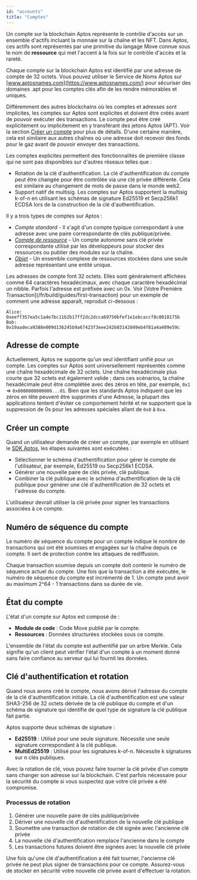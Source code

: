 ```yaml
---
id: "accounts"
title: "Comptes"
---
```



Un compte sur la blockchain Aptos représente le contrôle d'accès sur un ensemble d'actifs incluant la monnaie sur la chaîne et les NFT. Dans Aptos, ces actifs sont représentés par une primitive du langage Move connue sous le nom de **ressource** qui met l'accent à la fois sur le contrôle d'accès et la rareté.

Chaque compte sur la blockchain Aptos est identifié par une adresse de compte de 32 octets. Vous pouvez utiliser le Service de Noms Aptos sur [www.aptosnames.com](https://www.aptosnames.com/) pour sécuriser des domaines .apt pour les comptes clés afin de les rendre mémorables et uniques.

Différemment des autres blockchains où les comptes et adresses sont implicites, les comptes sur Aptos sont explicites et doivent être créés avant de pouvoir exécuter des transactions. Le compte peut être créé explicitement ou implicitement en y transférant des jetons Aptos (APT). Voir la section [Créer un compte](#créer-un-compte) pour plus de détails. D'une certaine manière, cela est similaire aux autres chaînes où une adresse doit recevoir des fonds pour le gaz avant de pouvoir envoyer des transactions.

Les comptes explicites permettent des fonctionnalités de première classe qui ne sont pas disponibles sur d'autres réseaux telles que :

- Rotation de la clé d'authentification. La clé d'authentification du compte peut être changée pour être contrôlée via une clé privée différente. Cela est similaire au changement de mots de passe dans le monde web2.
- Support natif de multisig. Les comptes sur Aptos supportent la multisig k-of-n en utilisant les schémas de signature Ed25519 et Secp256k1 ECDSA lors de la construction de la clé d'authentification.

Il y a trois types de comptes sur Aptos :

- _Compte standard_ - Il s'agit d'un compte typique correspondant à une adresse avec une paire correspondante de clés publique/privée.
- [_Compte de ressource_](/fr/build/smart-contracts/resource-accounts) - Un compte autonome sans clé privée correspondante utilisé par les développeurs pour stocker des ressources ou publier des modules sur la chaîne.
- [_Objet_](/fr/build/smart-contracts/objects) - Un ensemble complexe de ressources stockées dans une seule adresse représentant une entité unique.

<Aside type="note">
  Les adresses de compte font 32 octets. Elles sont généralement affichées comme 64 caractères hexadécimaux, avec chaque caractère hexadécimal un nibble.
  Parfois l'adresse est préfixée avec un 0x. Voir [Votre Première Transaction](/fr/build/guides/first-transaction) pour un exemple
  de comment une adresse apparaît, reproduit ci-dessous :
</Aside>

```text
Alice: 0xeeff357ea5c1a4e7bc11b2b17ff2dc2dcca69750bfef1e1ebcaccf8c8018175b
Bob: 0x19aadeca9388e009d136245b9a67423f3eee242b03142849eb4f81a4a409e59c
```

## Adresse de compte

Actuellement, Aptos ne supporte qu'un seul identifiant unifié pour un compte. Les comptes sur Aptos sont universellement représentés comme une chaîne hexadécimale de 32 octets. Une chaîne hexadécimale plus courte que 32 octets est également valide ; dans ces scénarios, la chaîne hexadécimale peut être complétée avec des zéros en tête, par exemple, `0x1` => `0x0000000000000...01`. Bien que les standards Aptos indiquent que les zéros en tête peuvent être supprimés d'une Adresse, la plupart des applications tentent d'éviter ce comportement hérité et ne supportent que la suppression de 0s pour les adresses spéciales allant de `0x0` à `0xa`.

## Créer un compte

Quand un utilisateur demande de créer un compte, par exemple en utilisant le [SDK Aptos](/fr/build/sdks/ts-sdk/account), les étapes suivantes sont exécutées :

- Sélectionner le schéma d'authentification pour gérer le compte de l'utilisateur, par exemple, Ed25519 ou Secp256k1 ECDSA.
- Générer une nouvelle paire de clés privée, clé publique.
- Combiner la clé publique avec le schéma d'authentification de la clé publique pour générer une clé d'authentification de 32 octets et l'adresse du compte.

L'utilisateur devrait utiliser la clé privée pour signer les transactions associées à ce compte.

## Numéro de séquence du compte

Le numéro de séquence du compte pour un compte indique le nombre de transactions qui ont été soumises et engagées sur la chaîne depuis ce compte. Il sert de protection contre les attaques de rediffusion.

Chaque transaction soumise depuis un compte doit contenir le numéro de séquence actuel du compte. Une fois que la transaction a été exécutée, le numéro de séquence du compte est incrémenté de 1. Un compte peut avoir au maximum 2^64 - 1 transactions dans sa durée de vie.

## État du compte

L'état d'un compte sur Aptos est composé de :

- **Module de code** : Code Move publié par le compte.
- **Ressources** : Données structurées stockées sous ce compte.

L'ensemble de l'état du compte est authentifié par un arbre Merkle. Cela signifie qu'un client peut vérifier l'état d'un compte à un moment donné sans faire confiance au serveur qui lui fournit les données.

## Clé d'authentification et rotation

Quand nous avons créé le compte, nous avons dérivé l'adresse du compte de la clé d'authentification initiale. La clé d'authentification est une valeur SHA3-256 de 32 octets dérivée de la clé publique du compte et d'un schéma de signature qui identifie de quel type de signature la clé publique fait partie.

Aptos supporte deux schémas de signature :

- **Ed25519** : Utilisé pour une seule signature. Nécessite une seule signature correspondant à la clé publique.
- **MultiEd25519** : Utilisé pour les signatures k-of-n. Nécessite k signatures sur n clés publiques.

Avec la rotation de clé, vous pouvez faire tourner la clé privée d'un compte sans changer son adresse sur la blockchain. C'est parfois nécessaire pour la sécurité du compte si vous suspectez que votre clé privée a été compromise.

### Processus de rotation

1. Générer une nouvelle paire de clés publique/privée
2. Dériver une nouvelle clé d'authentification de la nouvelle clé publique
3. Soumettre une transaction de rotation de clé signée avec l'ancienne clé privée
4. La nouvelle clé d'authentification remplace l'ancienne dans le compte
5. Les transactions futures doivent être signées avec la nouvelle clé privée

<Aside type="caution">
  Une fois qu'une clé d'authentification a été fait tourner, l'ancienne clé privée ne peut plus signer de transactions pour ce compte. Assurez-vous de stocker en sécurité votre nouvelle clé privée avant d'effectuer la rotation.
</Aside>
